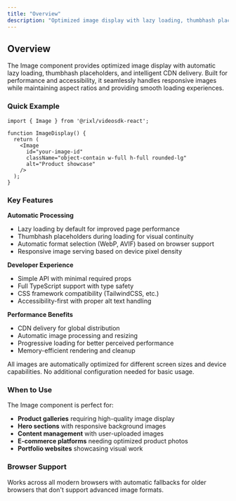 ```yaml
---
title: "Overview"
description: "Optimized image display with lazy loading, thumbhash placeholders, and automatic CDN delivery"
---
```



## Overview

The Image component provides optimized image display with automatic lazy loading, thumbhash placeholders, and intelligent CDN delivery. Built for performance and accessibility, it seamlessly handles responsive images while maintaining aspect ratios and providing smooth loading experiences.

### Quick Example

```tsx
import { Image } from '@rixl/videosdk-react';

function ImageDisplay() {
  return (
    <Image
      id="your-image-id"
      className="object-contain w-full h-full rounded-lg"
      alt="Product showcase"
    />
  );
}
```

### Key Features

**Automatic Processing**
- Lazy loading by default for improved page performance
- Thumbhash placeholders during loading for visual continuity
- Automatic format selection (WebP, AVIF) based on browser support
- Responsive image serving based on device pixel density

**Developer Experience**
- Simple API with minimal required props
- Full TypeScript support with type safety
- CSS framework compatibility (TailwindCSS, etc.)
- Accessibility-first with proper alt text handling

**Performance Benefits**
- CDN delivery for global distribution
- Automatic image processing and resizing
- Progressive loading for better perceived performance
- Memory-efficient rendering and cleanup

<Callout type="info">
    All images are automatically optimized for different screen sizes and device capabilities. No additional configuration needed for basic usage.
</Callout>

### When to Use

The Image component is perfect for:
- **Product galleries** requiring high-quality image display
- **Hero sections** with responsive background images
- **Content management** with user-uploaded images
- **E-commerce platforms** needing optimized product photos
- **Portfolio websites** showcasing visual work

### Browser Support

Works across all modern browsers with automatic fallbacks for older browsers that don't support advanced image formats.